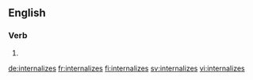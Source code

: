 ==English==

===Verb===
{{head|en|verb form}}

# {{en-third-person singular of|internalize}}

[[de:internalizes]]
[[fr:internalizes]]
[[fi:internalizes]]
[[sv:internalizes]]
[[vi:internalizes]]